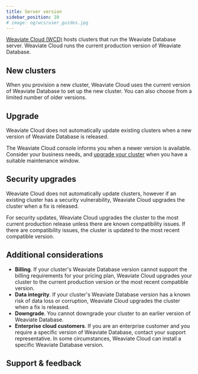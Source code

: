 ```yaml
---
title: Server version
sidebar_position: 10
# image: og/wcs/user_guides.jpg
---
```


[Weaviate Cloud (WCD)](https://console.weaviate.cloud/) hosts clusters that run the Weaviate Database server. Weaviate Cloud runs the current production version of Weaviate Database.

## New clusters

When you provision a new cluster, Weaviate Cloud uses the current version of Weaviate Database to set up the new cluster. You can also choose from a limited number of older versions.

## Upgrade

Weaviate Cloud does not automatically update existing clusters when a new version of Weaviate Database is released.

The Weaviate Cloud console informs you when a newer version is available. Consider your business needs, and [upgrade your cluster](/docs/cloud/platform/version) when you have a suitable maintenance window.

<!-- TODO[g-despot]: Add upgrade notification example -->


<Downtime125Note/>

## Security upgrades

 Weaviate Cloud does not automatically update clusters, however if an existing cluster has a security vulnerability, Weaviate Cloud upgrades the cluster when a fix is released.

 For security updates, Weaviate Cloud upgrades the cluster to the most current production release unless there are known compatibility issues. If there are compatibility issues, the cluster is updated to the most recent compatible version.

## Additional considerations

- **Billing**. If your cluster's Weaviate Database version cannot support the billing requirements for your pricing plan, Weaviate Cloud upgrades your cluster to the current production version or the most recent compatible version.
- **Data integrity**. If your cluster's Weaviate Database version has a known risk of data loss or corruption, Weaviate Cloud upgrades the cluster when a fix is released.
- **Downgrade**. You cannot downgrade your cluster to an earlier version of Weaviate Database.
- **Enterprise cloud customers**. If you are an enterprise customer and you require a specific version of Weaviate Database, contact your support representative. In some circumstances, Weaviate Cloud can install a specific Weaviate Database version.

## Support & feedback


<SupportAndTrouble />


<CustomScriptLoader/>
